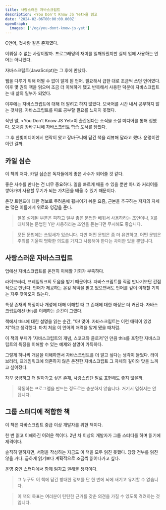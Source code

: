 ```yaml
---
title: 사랑스러운 자바스크립트
description: <You Don't Know JS Yet>을 읽고
date: '2024-02-06T00:00:00.000Z'
openGraph:
  images: ['/og/you-dont-know-js-yet']
---
```


C언어, 첫사랑 같은 존재였다.

이뤄질 수 없는 사랑이랄까. 프로그래밍의 재미를 일깨워줬지만 실제 업에 사용하는 언어는 아니었다.

자바스크립트(JavaScript)는 그 후에 만났다.

웹을 다루기 위해 어쩔 수 없이 알게 된 언어. 필요해서 급한 대로 조금씩 쓰던 언어였다. 이후 몇 권의 책을 읽으며 조금 더 이해하게 됐고 반복해서 사용한 덕분에 자바스크립트는 내 삶의 일부가 되었다.

이후에는 자바스크립트에 대해 더 알려고 하지 않았다. 모국어를 시간 내서 공부하지 않는 것처럼. 자바스크립트를 따로 공부할 필요를 느끼지 못했다.

작년 말, \<You Don't Know JS Yet\>이 출간된다는 소식을 소셜 미디어를 통해 접했다. 모처럼 장바구니에 자바스크립트 학습 도서를 담았다.

그 후 한빛미디어에서 연락이 왔고 장바구니에 담긴 책을 리뷰해 달라고 했다. 운명이란 이런 걸까.

## 카일 심슨

이 책의 저자, 카일 심슨은 독자들에게 좋은 사수가 되어줄 것 같다.

좋은 사수를 만나는 건 너무 중요하다. 일을 빠르게 배울 수 있을 뿐만 아니라 커리어를 쌓아가며 사용할 무기가 되는 가치관을 배울 수 있기 때문이다.

온갖 트렌드에 대한 정보로 두려움에 휩싸이기 쉬운 요즘, 근본을 추구하는 저자의 자세는 많은 이들에게 위로와 영감을 준다.

> 잘못 설계된 부분은 피하고 일부 좋은 문법만 배워서 사용하라는 조언이나, X를 대체하는 문법인 Y만 사용하라는 조언을 듣는다면 무시해도 좋습니다.

> 모든 문법에는 쓰임새가 있습니다. 다만 어떤 문법은 좀 더 유연하고, 어떤 문법은 주의를 기울여 명확한 의도를 가지고 사용해야 한다는 차이만 있을 뿐입니다.

## 사랑스러운 자바스크립트

업에선 자바스크립트를 온전히 이해할 기회가 부족하다.

라이브러리, 프레임워크의 도움을 받기 때문이다. 자바스크립트를 직접 만나기보단 간접적으로 만난다. 언어가 제공하는 온갖 혜택을 받고 있으면서도 언어를 깊이 이해할 기회는 자주 찾아오지 않는다.

특정 존재의 특징이나 개성에 대해 이해할 때 그 존재에 대한 애정은 더 커진다. 자바스크립트에선 this를 이해하는 순간이 그랬다.

책에서 this에 대한 설명을 읽는 순간, "아! 맞아. 자바스크립트는 이런 매력이 있었지"하고 생각했다. 마치 처음 이 언어의 매력을 알게 됐을 때처럼.

이 책의 부제가 '자바스크립트의 개념, 스코프와 클로저'인 만큼 this를 포함한 자바스크립트의 특징을 이해할 수 있는 예제와 설명이 가득하다.

그렇게 하나씩 개념을 이해하면서 자바스크립트를 더 알고 싶다는 생각이 들었다. 라이브러리, 프레임워크에 의존하지 않은 온전한 자바스크립트 그 자체의 깊이와 맛을 느끼고 싶어졌다.

자꾸 궁금하고 더 알아가고 싶은 존재, 사랑스럽단 말로 표현해도 좋지 않을까.

> 작동하는 프로그램을 만드는 정도로는 충분하지 않습니다. 거기서 멈춰서는 안 됩니다.

## 그룹 스터디에 적합한 책

이 책은 자바스크립트 중급 이상 개발자를 위한 책이다.

한 번 읽고 이해하긴 어려운 책이다. 2년 차 이상의 개발자가 그룹 스터디를 하며 읽기에 제격이다.

솔직히 말하자면, 서평을 작성하는 지금도 이 책을 모두 읽진 못했다. 당장 전부를 읽진 않을 거다. 급하게 읽기보다 계획적으로 조금씩 읽어나가고 싶다.

운영 중인 스터디에서 함께 읽자고 권해볼 생각이다.

> 그 누구도 이 책에 담긴 방대한 정보를 단 한 번에 뇌에 새기고 유지할 수 없습니다.

> 이 책의 목표는 여러분이 탄탄한 근거를 갖춘 의견을 가질 수 있도록 격려하는 것입니다.
